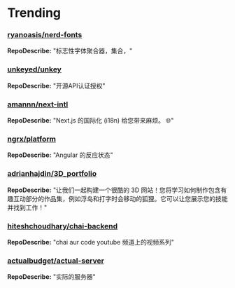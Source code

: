 # Trending

### [ryanoasis/nerd-fonts](https://github.com/ryanoasis/nerd-fonts)
**RepoDescribe:** "标志性字体聚合器，集合，"
  

### [unkeyed/unkey](https://github.com/unkeyed/unkey)
**RepoDescribe:** "开源API认证授权"
  

### [amannn/next-intl](https://github.com/amannn/next-intl)
**RepoDescribe:** "Next.js 的国际化 (i18n) 给您带来麻烦。 🌐"
  

### [ngrx/platform](https://github.com/ngrx/platform)
**RepoDescribe:** "Angular 的反应状态"
  

### [adrianhajdin/3D_portfolio](https://github.com/adrianhajdin/3D_portfolio)
**RepoDescribe:** "让我们一起构建一个很酷的 3D 网站！您将学习如何制作包含有趣互动部分的作品集，例如浮岛和打字时会移动的狐狸。它可以让您展示您的技能并找到工作！"
  

### [hiteshchoudhary/chai-backend](https://github.com/hiteshchoudhary/chai-backend)
**RepoDescribe:** "chai aur code youtube 频道上的视频系列"
  

### [actualbudget/actual-server](https://github.com/actualbudget/actual-server)
**RepoDescribe:** "实际的服务器"
  


